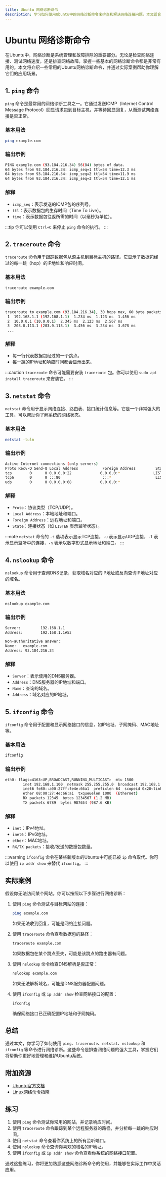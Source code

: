 ```yaml
---
title: Ubuntu 网络诊断命令
description: 学习如何使用Ubuntu中的网络诊断命令来排查和解决网络连接问题。本文适合初学者，包含详细的命令解释、代码示例和实际案例。
---
```


# Ubuntu 网络诊断命令

在Ubuntu中，网络诊断是系统管理和故障排除的重要部分。无论是检查网络连接、测试网络速度，还是排查网络故障，掌握一些基本的网络诊断命令都是非常有用的。本文将介绍一些常用的Ubuntu网络诊断命令，并通过实际案例帮助你理解它们的应用场景。

## 1. `ping` 命令

`ping` 命令是最常用的网络诊断工具之一。它通过发送ICMP（Internet Control Message Protocol）回显请求包到目标主机，并等待回显回复，从而测试网络连接是否正常。

### 基本用法

```bash
ping example.com
```

### 输出示例

```bash
PING example.com (93.184.216.34) 56(84) bytes of data.
64 bytes from 93.184.216.34: icmp_seq=1 ttl=54 time=12.3 ms
64 bytes from 93.184.216.34: icmp_seq=2 ttl=54 time=11.9 ms
64 bytes from 93.184.216.34: icmp_seq=3 ttl=54 time=12.1 ms
```

### 解释

- `icmp_seq`：表示发送的ICMP包的序列号。
- `ttl`：表示数据包的生存时间（Time To Live）。
- `time`：表示数据包往返所需的时间（以毫秒为单位）。

:::tip
你可以使用 `Ctrl+C` 来停止 `ping` 命令的执行。
:::

## 2. `traceroute` 命令

`traceroute` 命令用于跟踪数据包从源主机到目标主机的路径。它显示了数据包经过的每一跳（hop）的IP地址和响应时间。

### 基本用法

```bash
traceroute example.com
```

### 输出示例

```bash
traceroute to example.com (93.184.216.34), 30 hops max, 60 byte packets
 1  192.168.1.1 (192.168.1.1)  1.234 ms  1.123 ms  1.456 ms
 2  10.0.0.1 (10.0.0.1)  2.345 ms  2.123 ms  2.567 ms
 3  203.0.113.1 (203.0.113.1)  3.456 ms  3.234 ms  3.678 ms
 ...
```

### 解释

- 每一行代表数据包经过的一个跳点。
- 每一跳的IP地址和响应时间都会显示出来。

:::caution
`traceroute` 命令可能需要安装 `traceroute` 包。你可以使用 `sudo apt install traceroute` 来安装它。
:::

## 3. `netstat` 命令

`netstat` 命令用于显示网络连接、路由表、接口统计信息等。它是一个非常强大的工具，可以帮助你了解系统的网络状态。

### 基本用法

```bash
netstat -tuln
```

### 输出示例

```bash
Active Internet connections (only servers)
Proto Recv-Q Send-Q Local Address           Foreign Address         State      
tcp        0      0 0.0.0.0:22             0.0.0.0:*               LISTEN     
tcp6       0      0 :::80                   :::*                    LISTEN     
udp        0      0 0.0.0.0:68             0.0.0.0:*                          
```

### 解释

- `Proto`：协议类型（TCP/UDP）。
- `Local Address`：本地地址和端口。
- `Foreign Address`：远程地址和端口。
- `State`：连接状态（如 `LISTEN` 表示监听状态）。

:::note
`netstat` 命令的 `-t` 选项表示显示TCP连接，`-u` 表示显示UDP连接，`-l` 表示显示监听中的连接，`-n` 表示以数字形式显示地址和端口。
:::

## 4. `nslookup` 命令

`nslookup` 命令用于查询DNS记录，获取域名对应的IP地址或反向查询IP地址对应的域名。

### 基本用法

```bash
nslookup example.com
```

### 输出示例

```bash
Server:         192.168.1.1
Address:        192.168.1.1#53

Non-authoritative answer:
Name:   example.com
Address: 93.184.216.34
```

### 解释

- `Server`：表示使用的DNS服务器。
- `Address`：DNS服务器的IP地址和端口。
- `Name`：查询的域名。
- `Address`：域名对应的IP地址。

## 5. `ifconfig` 命令

`ifconfig` 命令用于配置和显示网络接口的信息，如IP地址、子网掩码、MAC地址等。

### 基本用法

```bash
ifconfig
```

### 输出示例

```bash
eth0: flags=4163<UP,BROADCAST,RUNNING,MULTICAST>  mtu 1500
        inet 192.168.1.100  netmask 255.255.255.0  broadcast 192.168.1.255
        inet6 fe80::a00:27ff:fe4e:66a1  prefixlen 64  scopeid 0x20<link>
        ether 08:00:27:4e:66:a1  txqueuelen 1000  (Ethernet)
        RX packets 12345  bytes 1234567 (1.2 MB)
        TX packets 6789  bytes 987654 (987.6 KB)
```

### 解释

- `inet`：IPv4地址。
- `inet6`：IPv6地址。
- `ether`：MAC地址。
- `RX/TX packets`：接收/发送的数据包数量。

:::warning
`ifconfig` 命令在某些新版本的Ubuntu中可能已被 `ip` 命令取代。你可以使用 `ip addr show` 来替代 `ifconfig`。
:::

## 实际案例

假设你无法访问某个网站，你可以按照以下步骤进行网络诊断：

1. 使用 `ping` 命令测试与目标网站的连接：
   ```bash
   ping example.com
   ```
   如果无法收到回复，可能是网络连接问题。

2. 使用 `traceroute` 命令查看数据包的路径：
   ```bash
   traceroute example.com
   ```
   如果数据包在某个跳点丢失，可能是该跳点的路由器有问题。

3. 使用 `nslookup` 命令检查DNS解析是否正常：
   ```bash
   nslookup example.com
   ```
   如果无法解析域名，可能是DNS服务器配置问题。

4. 使用 `ifconfig` 或 `ip addr show` 检查网络接口的配置：
   ```bash
   ifconfig
   ```
   确保网络接口已正确配置IP地址和子网掩码。

## 总结

通过本文，你学习了如何使用 `ping`、`traceroute`、`netstat`、`nslookup` 和 `ifconfig` 等命令进行网络诊断。这些命令是排查网络问题的强大工具，掌握它们将帮助你更好地管理和维护Ubuntu系统。

## 附加资源

- [Ubuntu官方文档](https://ubuntu.com/server/docs)
- [Linux网络命令指南](https://linux.die.net/man/)

## 练习

1. 使用 `ping` 命令测试你常用的网站，并记录响应时间。
2. 使用 `traceroute` 命令跟踪到某个远程服务器的路径，并分析每一跳的响应时间。
3. 使用 `netstat` 命令查看你系统上的所有监听端口。
4. 使用 `nslookup` 命令查询你喜欢的域名的IP地址。
5. 使用 `ifconfig` 或 `ip addr show` 命令查看你系统的网络接口配置。

通过这些练习，你将更加熟悉这些网络诊断命令的使用，并能够在实际工作中灵活应用。